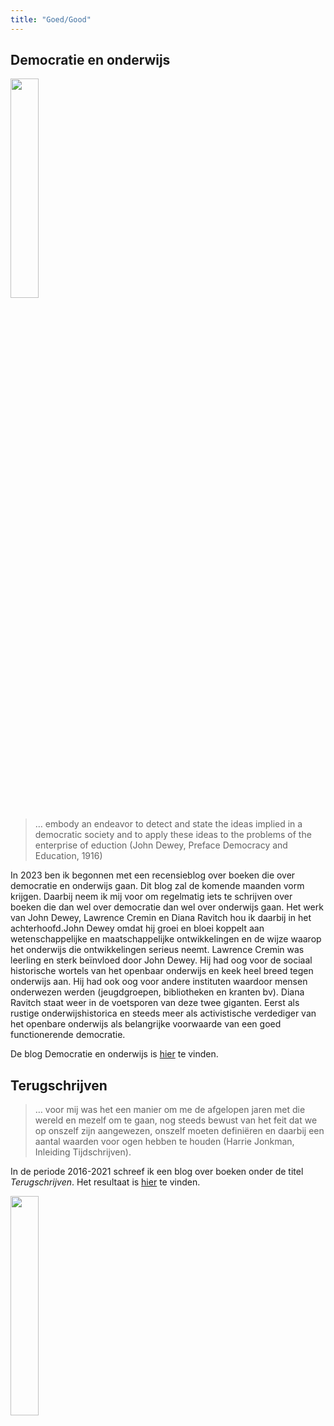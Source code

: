 ```yaml
---
title: "Goed/Good"
---
```


## Democratie en onderwijs

![](Screenshot1.png){width="30%"}


> ... embody an endeavor to detect and state the ideas implied in a democratic society and to apply these ideas to the problems of the enterprise of eduction (John Dewey, Preface Democracy and Education, 1916)


In 2023 ben ik begonnen met een recensieblog over boeken die over democratie en onderwijs gaan. Dit blog zal de komende maanden vorm krijgen. Daarbij neem ik mij voor om regelmatig iets te schrijven over boeken die dan wel over democratie dan wel over onderwijs gaan. Het werk van  John Dewey, Lawrence Cremin en Diana Ravitch hou ik daarbij in het achterhoofd.John Dewey omdat hij groei en bloei koppelt aan wetenschappelijke en maatschappelijke ontwikkelingen en de wijze waarop het onderwijs die ontwikkelingen serieus neemt. Lawrence Cremin was leerling en sterk beïnvloed door John Dewey. Hij had oog voor de sociaal historische wortels van het openbaar onderwijs en keek heel breed tegen onderwijs aan. Hij had ook oog voor andere instituten waardoor mensen onderwezen werden (jeugdgroepen, bibliotheken en kranten bv). Diana Ravitch staat weer in de voetsporen van deze twee giganten. Eerst als rustige onderwijshistorica en steeds meer als activistische verdediger van het openbare onderwijs als belangrijke voorwaarde van een goed functionerende democratie.   

De blog Democratie en onderwijs is [hier](https://democratieenonderwijs.netlify.app) te vinden. 

## Terugschrijven

> ... voor mij was het een manier om me de afgelopen jaren met die wereld en mezelf om te gaan, nog steeds bewust van het feit dat we op onszelf zijn aangewezen, onszelf moeten definiëren en daarbij een aantal waarden voor ogen hebben te houden (Harrie Jonkman, Inleiding Tijdschrijven).


In de periode 2016-2021 schreef ik een blog over boeken onder de titel *Terugschrijven*. Het resultaat is [hier](Terugschrijven_def.pdf) te vinden.

![](Screenshot2){width="30%"}
